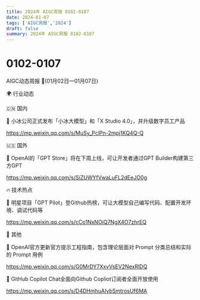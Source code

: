 ```yaml
---
title: 2024年 AIGC周报 0102-0107
date: 2024-01-07
tags: ['AIGC周报','2024']
draft: false
summary: 2024年 AIGC周报 0102-0107
---
```

# 0102-0107



AIGC动态周报 🚀(01月02日—01月07日)

🌍 行业动态

🇨🇳 国内

📰 小冰公司正式发布「小冰大模型」和「X Studio 4.0」，并升级数字员工产品

https://mp.weixin.qq.com/s/MuSy_PclPn-2mpj1KQ4Q-Q

🇺🇸 国外

📰 OpenAI的「GPT Store」将在下周上线，可让开发者通过GPT Builder构建第三方GPT

https://mp.weixin.qq.com/s/SiZUWYfVwaLuFL2dEeJO0g

🔥 技术热点

📝 明星项目「GPT Pilot」登Github热榜，可让大模型自己编写代码、配置开发环境、调试代码等

https://mp.weixin.qq.com/s/cCo1NxNOiQ7NgX4O7zhrEQ

🎉 其他

🚀 OpenAI官方更新官方提示工程指南，包含理论层面对 Prompt 分类总结和实际的 Prompt 用例

https://mp.weixin.qq.com/s/G0MrDY7XxvVsEV2NexRlDQ

🚀 GitHub Copilot Chat全面向Github Copliot订阅者全面开放使用

https://mp.weixin.qq.com/s/D4DHmhuAIybSmtrosUf6MA